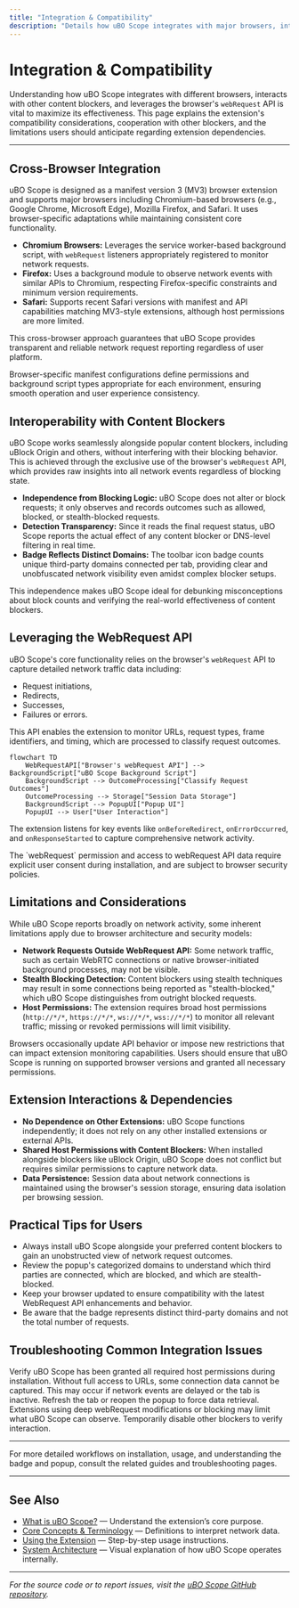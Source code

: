 ```yaml
---
title: "Integration & Compatibility"
description: "Details how uBO Scope integrates with major browsers, interoperates with content blockers, and leverages the webRequest API. Explains any limitations and what users need to know about extension interactions or dependencies."
---
```


# Integration & Compatibility

Understanding how uBO Scope integrates with different browsers, interacts with other content blockers, and leverages the browser's `webRequest` API is vital to maximize its effectiveness. This page explains the extension's compatibility considerations, cooperation with other blockers, and the limitations users should anticipate regarding extension dependencies.

---

## Cross-Browser Integration

uBO Scope is designed as a manifest version 3 (MV3) browser extension and supports major browsers including Chromium-based browsers (e.g., Google Chrome, Microsoft Edge), Mozilla Firefox, and Safari. It uses browser-specific adaptations while maintaining consistent core functionality.

- **Chromium Browsers:** Leverages the service worker-based background script, with `webRequest` listeners appropriately registered to monitor network requests.
- **Firefox:** Uses a background module to observe network events with similar APIs to Chromium, respecting Firefox-specific constraints and minimum version requirements.
- **Safari:** Supports recent Safari versions with manifest and API capabilities matching MV3-style extensions, although host permissions are more limited.

This cross-browser approach guarantees that uBO Scope provides transparent and reliable network request reporting regardless of user platform.

<Info>
Browser-specific manifest configurations define permissions and background script types appropriate for each environment, ensuring smooth operation and user experience consistency.
</Info>

## Interoperability with Content Blockers

uBO Scope works seamlessly alongside popular content blockers, including uBlock Origin and others, without interfering with their blocking behavior. This is achieved through the exclusive use of the browser's `webRequest` API, which provides raw insights into all network events regardless of blocking state.

- **Independence from Blocking Logic:** uBO Scope does not alter or block requests; it only observes and records outcomes such as allowed, blocked, or stealth-blocked requests.
- **Detection Transparency:** Since it reads the final request status, uBO Scope reports the actual effect of any content blocker or DNS-level filtering in real time.
- **Badge Reflects Distinct Domains:** The toolbar icon badge counts unique third-party domains connected per tab, providing clear and unobfuscated network visibility even amidst complex blocker setups.

<Tip>
This independence makes uBO Scope ideal for debunking misconceptions about block counts and verifying the real-world effectiveness of content blockers.
</Tip>

## Leveraging the WebRequest API

uBO Scope's core functionality relies on the browser's `webRequest` API to capture detailed network traffic data including:

- Request initiations,
- Redirects,
- Successes,
- Failures or errors.

This API enables the extension to monitor URLs, request types, frame identifiers, and timing, which are processed to classify request outcomes.

```mermaid
flowchart TD
    WebRequestAPI["Browser's webRequest API"] --> BackgroundScript["uBO Scope Background Script"]
    BackgroundScript --> OutcomeProcessing["Classify Request Outcomes"]
    OutcomeProcessing --> Storage["Session Data Storage"]
    BackgroundScript --> PopupUI["Popup UI"]
    PopupUI --> User["User Interaction"]
```

The extension listens for key events like `onBeforeRedirect`, `onErrorOccurred`, and `onResponseStarted` to capture comprehensive network activity.

<Note>
The `webRequest` permission and access to webRequest API data require explicit user consent during installation, and are subject to browser security policies.
</Note>

## Limitations and Considerations

While uBO Scope reports broadly on network activity, some inherent limitations apply due to browser architecture and security models:

- **Network Requests Outside WebRequest API:** Some network traffic, such as certain WebRTC connections or native browser-initiated background processes, may not be visible.
- **Stealth Blocking Detection:** Content blockers using stealth techniques may result in some connections being reported as "stealth-blocked," which uBO Scope distinguishes from outright blocked requests.
- **Host Permissions:** The extension requires broad host permissions (`http://*/*`, `https://*/*`, `ws://*/*`, `wss://*/*`) to monitor all relevant traffic; missing or revoked permissions will limit visibility.

<Warning>
Browsers occasionally update API behavior or impose new restrictions that can impact extension monitoring capabilities. Users should ensure that uBO Scope is running on supported browser versions and granted all necessary permissions.
</Warning>

## Extension Interactions & Dependencies

- **No Dependence on Other Extensions:** uBO Scope functions independently; it does not rely on any other installed extensions or external APIs.
- **Shared Host Permissions with Content Blockers:** When installed alongside blockers like uBlock Origin, uBO Scope does not conflict but requires similar permissions to capture network data.
- **Data Persistence:** Session data about network connections is maintained using the browser's session storage, ensuring data isolation per browsing session.

## Practical Tips for Users

- Always install uBO Scope alongside your preferred content blockers to gain an unobstructed view of network request outcomes.
- Review the popup's categorized domains to understand which third parties are connected, which are blocked, and which are stealth-blocked.
- Keep your browser updated to ensure compatibility with the latest WebRequest API enhancements and behavior.
- Be aware that the badge represents distinct third-party domains and not the total number of requests.

## Troubleshooting Common Integration Issues

<AccordionGroup title="Integration Troubleshooting Steps">
<Accordion title="Missing Network Requests in Reports">
Verify uBO Scope has been granted all required host permissions during installation. Without full access to URLs, some connection data cannot be captured.
</Accordion>
<Accordion title="Badge Not Updating">
This may occur if network events are delayed or the tab is inactive. Refresh the tab or reopen the popup to force data retrieval.
</Accordion>
<Accordion title="Conflicts with Other Extensions">
Extensions using deep webRequest modifications or blocking may limit what uBO Scope can observe. Temporarily disable other blockers to verify interaction.
</Accordion>
</AccordionGroup>

---

For more detailed workflows on installation, usage, and understanding the badge and popup, consult the related guides and troubleshooting pages.

---

## See Also

- [What is uBO Scope?](/overview/intro-key-concepts/product-overview) — Understand the extension’s core purpose.
- [Core Concepts & Terminology](/overview/intro-key-concepts/core-concepts-terminology) — Definitions to interpret network data.
- [Using the Extension](/getting-started/usage-and-troubleshooting/using-the-extension) — Step-by-step usage instructions.
- [System Architecture](/overview/architecture-features/system-architecture) — Visual explanation of how uBO Scope operates internally.

---

*For the source code or to report issues, visit the [uBO Scope GitHub repository](https://github.com/gorhill/uBO-Scope).*